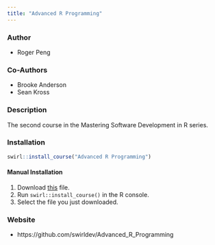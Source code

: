 ```yaml
---
title: "Advanced R Programming"
---
```


### Author

- Roger Peng

### Co-Authors

- Brooke Anderson
- Sean Kross

### Description

The second course in the Mastering Software Development in R
series.

### Installation

```r
swirl::install_course("Advanced R Programming")
```

#### Manual Installation

1. Download [this](http://swirlstats.com/scn/Advanced_R_Programming.swc) file.
2. Run `swirl::install_course()` in the R console.
3. Select the file you just downloaded.

### Website

- https://github.com/swirldev/Advanced_R_Programming
